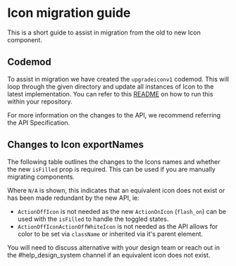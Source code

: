 
<Meta title="Components/Icon/Migration guide" />

# Icon migration guide

This is a short guide to assist in migration from the old to new Icon component.

## Codemod

To assist in migration we have created the `upgradeiconv1` codemod. This will loop through the given directory and update all instances of Icon to the latest implementation. You can refer to this [README](https://github.com/cultureamp/kaizen-design-system/blob/main/packages/components/codemods/README.md#upgradeiconv1) on how to run this within your repository.

For more information on the changes to the API, we recommend referring the <LinkTo pageId="components-icon-icon-next-api-specification--docs">API Specification</LinkTo>.

## Changes to Icon exportNames

The following table outlines the changes to the Icons names and whether the new `isFilled` prop is required. This can be used if you are manually migrating components.

Where `N/A` is shown, this indicates that an equivalent icon does not exist or has been made redundant by the new API, ie:

- `ActionOffIcon` is not needed as the new `ActionOnIcon` (`flash_on`) can be used with the `isFilled` to handle the toggled states.
- `ActionOffIconActionOffWhiteIcon` is not needed as the API allows for color to be set via `className` or inherited via it's parent element.

You will need to discuss alternative with your design team or reach out in the #help_design_system channel if an equivalent icon does not exist.

<Story of={IconStories.IconTableComparison} />
